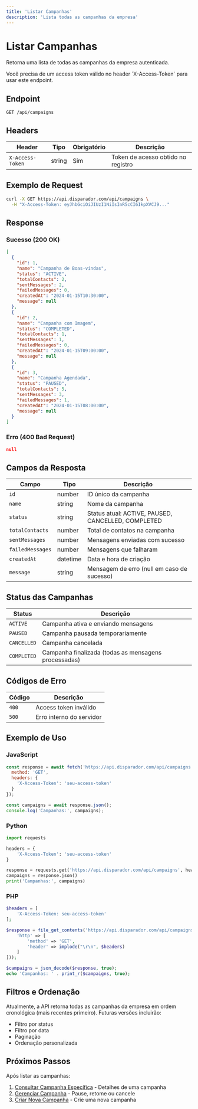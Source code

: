 ```yaml
---
title: 'Listar Campanhas'
description: 'Lista todas as campanhas da empresa'
---
```


# Listar Campanhas

Retorna uma lista de todas as campanhas da empresa autenticada.

<Note>
  Você precisa de um access token válido no header `X-Access-Token` para usar este endpoint.
</Note>

## Endpoint

```http
GET /api/campaigns
```

## Headers

| Header | Tipo | Obrigatório | Descrição |
|--------|------|-------------|-----------|
| `X-Access-Token` | string | Sim | Token de acesso obtido no registro |

## Exemplo de Request

```bash
curl -X GET https://api.disparador.com/api/campaigns \
  -H "X-Access-Token: eyJhbGciOiJIUzI1NiIsInR5cCI6IkpXVCJ9..."
```

## Response

### Sucesso (200 OK)

```json
[
  {
    "id": 1,
    "name": "Campanha de Boas-vindas",
    "status": "ACTIVE",
    "totalContacts": 2,
    "sentMessages": 2,
    "failedMessages": 0,
    "createdAt": "2024-01-15T10:30:00",
    "message": null
  },
  {
    "id": 2,
    "name": "Campanha com Imagem",
    "status": "COMPLETED",
    "totalContacts": 1,
    "sentMessages": 1,
    "failedMessages": 0,
    "createdAt": "2024-01-15T09:00:00",
    "message": null
  },
  {
    "id": 3,
    "name": "Campanha Agendada",
    "status": "PAUSED",
    "totalContacts": 5,
    "sentMessages": 3,
    "failedMessages": 1,
    "createdAt": "2024-01-15T08:00:00",
    "message": null
  }
]
```

### Erro (400 Bad Request)

```json
null
```

## Campos da Resposta

| Campo | Tipo | Descrição |
|-------|------|-----------|
| `id` | number | ID único da campanha |
| `name` | string | Nome da campanha |
| `status` | string | Status atual: ACTIVE, PAUSED, CANCELLED, COMPLETED |
| `totalContacts` | number | Total de contatos na campanha |
| `sentMessages` | number | Mensagens enviadas com sucesso |
| `failedMessages` | number | Mensagens que falharam |
| `createdAt` | datetime | Data e hora de criação |
| `message` | string | Mensagem de erro (null em caso de sucesso) |

## Status das Campanhas

| Status | Descrição |
|--------|-----------|
| `ACTIVE` | Campanha ativa e enviando mensagens |
| `PAUSED` | Campanha pausada temporariamente |
| `CANCELLED` | Campanha cancelada |
| `COMPLETED` | Campanha finalizada (todas as mensagens processadas) |

## Códigos de Erro

| Código | Descrição |
|--------|-----------|
| `400` | Access token inválido |
| `500` | Erro interno do servidor |

## Exemplo de Uso

### JavaScript

```javascript
const response = await fetch('https://api.disparador.com/api/campaigns', {
  method: 'GET',
  headers: {
    'X-Access-Token': 'seu-access-token'
  }
});

const campaigns = await response.json();
console.log('Campanhas:', campaigns);
```

### Python

```python
import requests

headers = {
    'X-Access-Token': 'seu-access-token'
}

response = requests.get('https://api.disparador.com/api/campaigns', headers=headers)
campaigns = response.json()
print('Campanhas:', campaigns)
```

### PHP

```php
$headers = [
    'X-Access-Token: seu-access-token'
];

$response = file_get_contents('https://api.disparador.com/api/campaigns', false, stream_context_create([
    'http' => [
        'method' => 'GET',
        'header' => implode("\r\n", $headers)
    ]
]));

$campaigns = json_decode($response, true);
echo 'Campanhas: ' . print_r($campaigns, true);
```

## Filtros e Ordenação

Atualmente, a API retorna todas as campanhas da empresa em ordem cronológica (mais recentes primeiro). Futuras versões incluirão:

- Filtro por status
- Filtro por data
- Paginação
- Ordenação personalizada

## Próximos Passos

Após listar as campanhas:

1. [Consultar Campanha Específica](/api-reference/campaigns/get) - Detalhes de uma campanha
2. [Gerenciar Campanha](/api-reference/campaigns/pause) - Pause, retome ou cancele
3. [Criar Nova Campanha](/api-reference/campaigns/create) - Crie uma nova campanha 